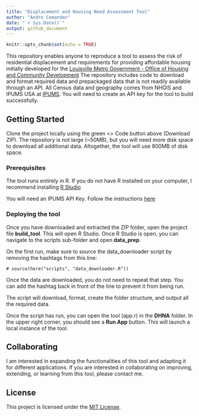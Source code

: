 ```yaml
---
title: "Displacement and Housing Need Assessment Tool"
author: "Andre Comandon"
date: "`r Sys.Date()`"
output: github_document
---
```


```r
knitr::opts_chunk$set(echo = TRUE)
```

This repository enables anyone to reproduce a tool to assess the risk of 
residential displacement and requirements for providing affordable housing
initially developed for the 
[Louisville Metro Government - Office of Housing and Community Development](https://louisvilleky.gov/government/community-development/office-housing-and-community-development)
The repository includes code to download and format required data and 
prepackaged data that is not readily available through an API. All Census
data and geography comes from NHGIS and IPUMS USA at 
[IPUMS](https://www.ipums.org/). You will need to create an API key for the
tool to build successfully. 

## Getting Started

Clone the project locally using the green <> Code button above (Download ZIP).
The repository is not large (~50MB), but you will need more disk space to 
download all additional data. Altogether, the tool will use 800MB of disk space.

### Prerequisites

The tool runs entirely in R. If you do not have R installed on your computer,
I recommend installing [R Studio](https://posit.co/download/rstudio-desktop/)

You will need an IPUMS API Key. 
Follow the instructions [here](see https://cran.r-project.org/web/packages/ipumsr/vignettes/ipums-api.html)

### Deploying the tool

Once you have downloaded and extracted the ZIP folder, open the project file
**build_tool**. This will open R Studio. Once R Studio is open, you can navigate
to the scripts sub-folder and open **data_prep**. 

On the first run, make sure to source the data_downloader script by removing the 
hashtags from this line: 

```source
# source(here("scripts", "data_downloader.R"))
```

Once the data are downloaded, you do not need to repeat that step. You can add
the hashtag back in front of the line to prevent it from being run.

The script will download, format, create the folder structure, and output all
the required data. 

Once the script has run, you can open the tool (app.r) in the **DHNA** folder.
In the upper right corner, you should see a **Run App** button. This will launch
a local instance of the tool.

## Collaborating

I am interested in expanding the functionalities of this tool and adapting it
for different applications. If you are interested in collaborating on improving,
extending, or learning from this tool, please contact me. 

## License

This project is licensed under the [MIT License](LICENSE.md).

